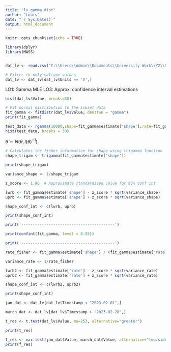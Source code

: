 ```yaml
---
title: "lv_gamma_dist"
author: "Louis"
date: "`r Sys.Date()`"
output: html_document
---
```


```r
knitr::opts_chunk$set(echo = TRUE)
```

```r
library(dplyr)
library(MASS)


dat_lv <- read.csv("C:\\Users\\Admin\\Documents\\University Work\\Y2\\Satistics and Probability Models Assessments\\R Portfolio\\Y2-R-Portfolio\\Data\\LV_load_monitor_721030.csv")

# Filter to only voltage values 
dat_lv <- dat_lv[dat_lv$Units == 'V',]
```

LO1: Gamma MLE
LO3: Approx. confidence interval estimations

```r
hist(dat_lv$Value, breaks=30)

# Fit normal distribution to the subset data
fit_gamma <- fitdistr(dat_lv$Value, densfun = "gamma")
print(fit_gamma)

test_data <- rgamma(10000,shape=fit_gamma$estimate['shape'],rate=fit_gamma$estimate['rate'])
hist(test_data, breaks = 30)
```

$\hat{\theta}\sim N(\theta, I(\theta)^{-1}).$

```r
# Calculates the fisher information for shape using trigamma function
shape_trigam <- trigamma(fit_gamma$estimate['shape'])

print(shape_trigam)

variance_shape <- 1/shape_trigam

z_score <- 1.96  # Approximate standardised value for 95% conf int

lwrb <- fit_gamma$estimate['shape'] - z_score * sqrt(variance_shape)
uprb <- fit_gamma$estimate['shape'] + z_score * sqrt(variance_shape)

shape_conf_int <- c(lwrb, uprb)

print(shape_conf_int)

print('-----------------------------------------')

print(confint(fit_gamma, level = 0.95))

print('-----------------------------------------')

rate_fisher <- fit_gamma$estimate['shape'] / (fit_gamma$estimate['rate']^2)

variance_rate <- 1/rate_fisher

lwrb2 <- fit_gamma$estimate['rate'] - z_score * sqrt(variance_rate)
uprb2 <- fit_gamma$estimate['rate'] + z_score * sqrt(variance_rate)

shape_conf_int <- c(lwrb2, uprb2)

print(shape_conf_int)
```
```r
jan_dat <- dat_lv[dat_lv$Timestamp < "2023-02-01",]

march_dat <- dat_lv[dat_lv$Timestamp > "2023-02-28",]

t_res <- t.test(dat_lv$Value, mu=253, alternative="greater")

print(t_res)
```
```r
f_res <- var.test(jan_dat$Value, march_dat$Value, alternative="two.sided")
print(f_res)
```
